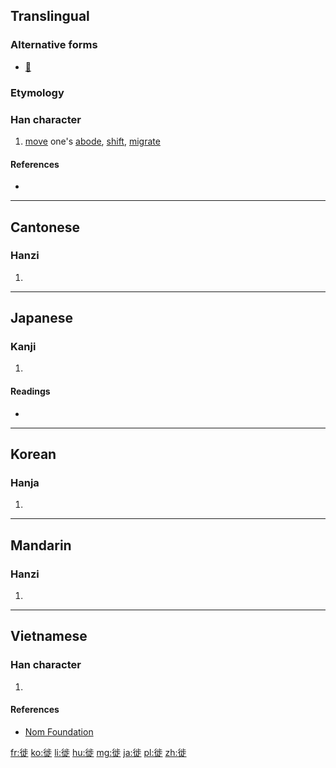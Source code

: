 ==Translingual==

===Alternative forms===
* [[𨑭]]

===Etymology===
{{Han compound|辵|止|c1=s|c2=p|t1=walk|ls=psc}}

===Han character===
{{Han char|rn=60|rad=彳|as=08|sn=11|four=2128<sub>1</sub>|canj=竹人卜中人 (HOYLO)|ids=⿰[[彳]]⿱[[止]][[龰]]}}

# [[move]] one's [[abode]], [[shift]], [[migrate]]

====References====
* {{Han ref|kx=0368.050|dkj=10142|dj=0692.040|hdz=20827.120|uh=5F99|ud=24473|bh=B170|bd=45424}}

----

==Cantonese==

===Hanzi===
{{yue-hanzi|jyut=[[saai2]]|y=saai2}}

# {{defn|lang=yue|sort=彳08}}

----

==Japanese==

===Kanji===
{{ja-kanji|grade=|rs=彳08}}

# {{defn|lang=ja|sort=彳08}}

====Readings====
* {{ja-readings|on=[[し]] (shi)|kun=[[うつる]] (utsuru)}}

----

==Korean==

===Hanja===
{{ko-hanja|hangeul=사|eumhun=|rv=sa|mr=sa|y=sa}}

# {{defn|lang=ko|sort=彳08}}

----

==Mandarin==

===Hanzi===
{{cmn-hanzi|pin=[[xǐ]] ([[xi3]]), [[cōng]] ([[cong1]]), [[zōng]] ([[zong1]]), [[zòng]] ([[zong4]])|wg=hsi<sup>3</sup>, ts'ung<sup>1</sup>, tsung<sup>1</sup>, tsung<sup>4</sup>}}

# {{defn|lang=cmn|sort=彳08}}

----

==Vietnamese==

===Han character===
{{vi-readings|rs=彳08| hanviet = [[si]], [[tỉ]]}}

# {{defn|lang=vi|sort=彳08}}

====References====
*[http://nomfoundation.org/common/nom_details.php?codepoint=5f99 Nom Foundation]

[[fr:徙]]
[[ko:徙]]
[[li:徙]]
[[hu:徙]]
[[mg:徙]]
[[ja:徙]]
[[pl:徙]]
[[zh:徙]]